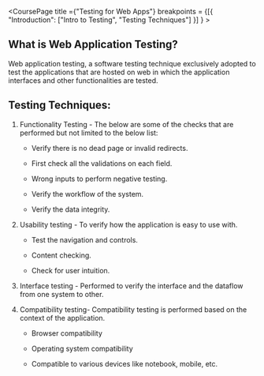 
<CoursePage title ={"Testing for Web Apps"}  breakpoints = {[{ "Introduction": ["Intro to Testing", "Testing Techniques"] }] } > 

<Section data-name="Intro to Testing">

<H2> What is Web Application Testing?</H2>

Web application testing, a software testing technique exclusively adopted to test the applications that are hosted on web in which the application interfaces and other functionalities are tested.



</Section>



<Section data-name="Testing Techniques">



<H2> Testing Techniques:</H2>



1. Functionality Testing - The below are some of the checks that are performed but not limited to the below list:



   - Verify there is no dead page or invalid redirects.

   - First check all the validations on each field.

   - Wrong inputs to perform negative testing.

   - Verify the workflow of the system.

   - Verify the data integrity.



2. Usability testing - To verify how the application is easy to use with.



   - Test the navigation and controls.

   - Content checking.

   - Check for user intuition.



3. Interface testing - Performed to verify the interface and the dataflow from one system to other.



4. Compatibility testing- Compatibility testing is performed based on the context of the application.



   - Browser compatibility

   - Operating system compatibility

   - Compatible to various devices like notebook, mobile, etc.

</Section>

</CoursePage> 
